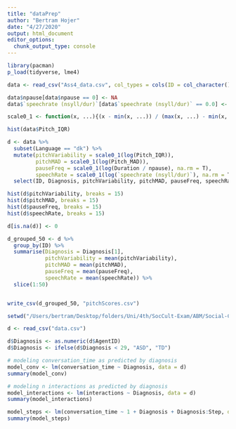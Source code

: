 ```yaml
---
title: "dataPrep"
author: "Bertram Hojer"
date: "4/27/2020"
output: html_document
editor_options: 
  chunk_output_type: console
---
```


```r
library(pacman)
p_load(tidyverse, lme4)

data <- read_csv("Ass4_data.csv", col_types = cols(ID = col_character()))

data$npause[data$npause == 0] <- NA
data$`speechrate (nsyll/dur)`[data$`speechrate (nsyll/dur)` == 0.0] <- NA

scale0_1 <- function(x, ...){(x - min(x, ...)) / (max(x, ...) - min(x, ...))}

hist(data$Pitch_IQR)

d <- data %>% 
  subset(Language == "dk") %>% 
  mutate(pitchVariability = scale0_1(log(Pitch_IQR)),
         pitchMAD = scale0_1(log(Pitch_MAD)),
         pauseFreq = scale0_1(log(Duration / npause), na.rm = T),
         speechRate = scale0_1(log(`speechrate (nsyll/dur)`), na.rm = T)) %>%
  select(ID, Diagnosis, pitchVariability, pitchMAD, pauseFreq, speechRate)

hist(d$pitchVariability, breaks = 15)
hist(d$pitchMAD, breaks = 15)
hist(d$pauseFreq, breaks = 15)
hist(d$speechRate, breaks = 15)

d[is.na(d)] <- 0

d_grouped_50 <- d %>% 
  group_by(ID) %>%
  summarise(Diagnosis = Diagnosis[1],
            pitchVariability = mean(pitchVariability),
            pitchMAD = mean(pitchMAD),
            pauseFreq = mean(pauseFreq),
            speechRate = mean(speechRate)) %>% 
  slice(1:50)


write_csv(d_grouped_50, "pitchScores.csv")

```


```r
setwd("/Users/bertram/Desktop/folders/Uni/4th/SocCult-Exam/ABM/Social-Cultural-Dynamics")

d <- read_csv("data.csv")

d$Diagnosis <- as.numeric(d$AgentID)
d$Diagnosis <- ifelse(d$Diagnosis < 29, "ASD", "TD")

# modeling conversation_time as predicted by diagnosis
model_conv <- lm(conversation_time ~ Diagnosis, data = d)
summary(model_conv)

# modeling n interactions as predicted by diagnosis
model_interactions <- lm(interactions ~ Diagnosis, data = d)
summary(model_interactions)

model_steps <- lm(conversation_time ~ 1 + Diagnosis + Diagnosis:Step, data = d)
summary(model_steps)
```




